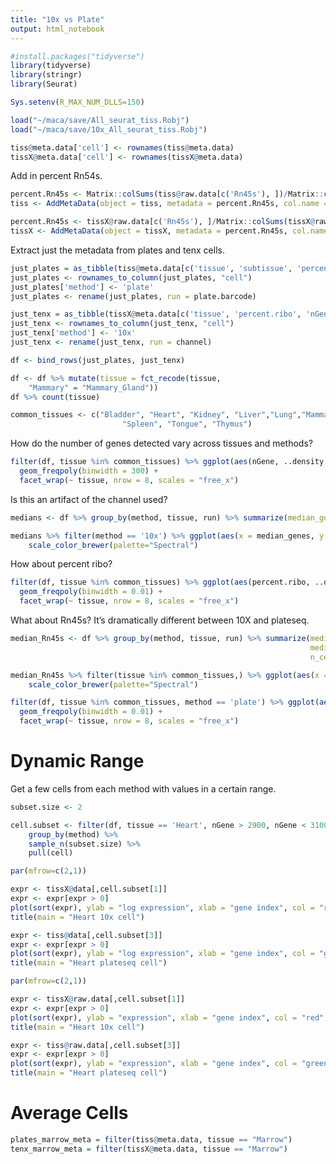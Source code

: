 ```yaml
---
title: "10x vs Plate"
output: html_notebook
---
```


```r
#install.packages("tidyverse")
library(tidyverse)
library(stringr)
library(Seurat)

Sys.setenv(R_MAX_NUM_DLLS=150)
```


```r
load("~/maca/save/All_seurat_tiss.Robj")
load("~/maca/save/10x_All_seurat_tiss.Robj")

tiss@meta.data['cell'] <- rownames(tiss@meta.data)
tissX@meta.data['cell'] <- rownames(tissX@meta.data)

```

Add in percent Rn54s.
```r
percent.Rn45s <- Matrix::colSums(tiss@raw.data[c('Rn45s'), ])/Matrix::colSums(tiss@raw.data)
tiss <- AddMetaData(object = tiss, metadata = percent.Rn45s, col.name = "percent.Rn45s")

percent.Rn45s <- tissX@raw.data[c('Rn45s'), ]/Matrix::colSums(tissX@raw.data)
tissX <- AddMetaData(object = tissX, metadata = percent.Rn45s, col.name = "percent.Rn45s")
```

Extract just the metadata from plates and tenx cells.
```r
just_plates = as_tibble(tiss@meta.data[c('tissue', 'subtissue', 'percent.ribo', 'percent.Rn45s','nGene', 'plate.barcode')])
just_plates <- rownames_to_column(just_plates, "cell")
just_plates['method'] <- 'plate'
just_plates <- rename(just_plates, run = plate.barcode)

just_tenx = as_tibble(tissX@meta.data[c('tissue', 'percent.ribo', 'nGene','channel', 'percent.Rn45s')])
just_tenx <- rownames_to_column(just_tenx, "cell")
just_tenx['method'] <- '10x'
just_tenx <- rename(just_tenx, run = channel)

df <- bind_rows(just_plates, just_tenx)
```

```r
df <- df %>% mutate(tissue = fct_recode(tissue,
    "Mammary" = "Mammary_Gland"))
df %>% count(tissue)
```


```r
common_tissues <- c("Bladder", "Heart", "Kidney", "Liver","Lung","Mammary","Marrow","Muscle",
                         "Spleen", "Tongue", "Thymus")
```


How do the number of genes detected vary across tissues and methods?

```r
filter(df, tissue %in% common_tissues) %>% ggplot(aes(nGene, ..density..,colour = method)) + 
  geom_freqpoly(binwidth = 300) +
  facet_wrap(~ tissue, nrow = 8, scales = "free_x")
```

Is this an artifact of the channel used?

```r
medians <- df %>% group_by(method, tissue, run) %>% summarize(median_genes = median(nGene), n_cells = n()) 
```

```r
medians %>% filter(method == '10x') %>% ggplot(aes(x = median_genes, y = n_cells, color = tissue)) + geom_point()  +
    scale_color_brewer(palette="Spectral")
```


How about percent ribo?


```r
filter(df, tissue %in% common_tissues) %>% ggplot(aes(percent.ribo, ..density..,colour = method)) + 
  geom_freqpoly(binwidth = 0.01) +
  facet_wrap(~ tissue, nrow = 8, scales = "free_x")
```


What about Rn45s? It's dramatically different between 10X and plateseq.

```r
median_Rn45s <- df %>% group_by(method, tissue, run) %>% summarize(median_Rn45s = median(percent.Rn45s), 
                                                                   median_ribo = median(percent.ribo),
                                                                   n_cells = n()) 
```

```r
median_Rn45s %>% filter(tissue %in% common_tissues,) %>% ggplot(aes(x = median_Rn45s, y = median_ribo, color = tissue, shape = method)) + geom_point()  +
    scale_color_brewer(palette="Spectral")
```

```r
filter(df, tissue %in% common_tissues, method == 'plate') %>% ggplot(aes(percent.Rn45s,..density..,colour = tissue)) + 
  geom_freqpoly(binwidth = 0.01) +
  facet_wrap(~ tissue, nrow = 8, scales = "free_x")
```

# Dynamic Range

Get a few cells from each method with values in a certain range.
```r
subset.size <- 2

cell.subset <- filter(df, tissue == 'Heart', nGene > 2900, nGene < 3100) %>% 
    group_by(method) %>% 
    sample_n(subset.size) %>%
    pull(cell)
```

```r
par(mfrow=c(2,1))

expr <- tissX@data[,cell.subset[1]]
expr <- expr[expr > 0]
plot(sort(expr), ylab = "log expression", xlab = "gene index", col = "red")
title(main = "Heart 10x cell")

expr <- tiss@data[,cell.subset[3]]
expr <- expr[expr > 0]
plot(sort(expr), ylab = "log expression", xlab = "gene index", col = "green")
title(main = "Heart plateseq cell")
```


```r
par(mfrow=c(2,1))

expr <- tissX@raw.data[,cell.subset[1]]
expr <- expr[expr > 0]
plot(sort(expr), ylab = "expression", xlab = "gene index", col = "red", log = 'y')
title(main = "Heart 10x cell")

expr <- tiss@raw.data[,cell.subset[3]]
expr <- expr[expr > 0]
plot(sort(expr), ylab = "expression", xlab = "gene index", col = "green", log = 'y')
title(main = "Heart plateseq cell")
```


# Average Cells

```r
plates_marrow_meta = filter(tiss@meta.data, tissue == "Marrow")
tenx_marrow_meta = filter(tissX@meta.data, tissue == "Marrow")
```



